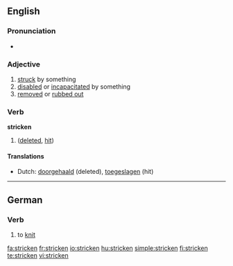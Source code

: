 {{wikipedia|dab=stricken}}
==English==

===Pronunciation===
*{{IPA|/'stɻɪkən/}}

===Adjective===
{{en-adj}}

# [[struck]] by something
# [[disabled]] or [[incapacitated]] by something
# [[removed]] or [[rubbed out]]

===Verb===
'''stricken'''

# {{past participle of| to [[strike]]}} ([[deleted]], [[hit]])

====Translations====
*Dutch: [[doorgehaald]] (deleted), [[toegeslagen]] (hit)

----

==German==
===Verb===
{{de-verb|stricke|strickst|strickt|strickte|gestrickt|strickte|stricke!|strickt!|haben}}
# to [[knit]]

[[fa:stricken]]
[[fr:stricken]]
[[io:stricken]]
[[hu:stricken]]
[[simple:stricken]]
[[fi:stricken]]
[[te:stricken]]
[[vi:stricken]]